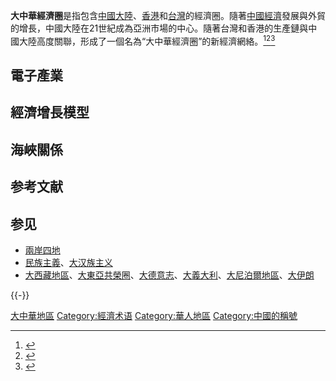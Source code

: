 '''大中華經濟圈'''是指包含[[中國大陸|中國大陸]]、[[香港|香港]]和[[台灣|台灣]]的經濟圈。隨著[[中國經濟|中國經濟]]發展與外貿的增長，中國大陸在21世紀成為亞洲市場的中心。隨著台灣和香港的生產鏈與中國大陸高度關聯，形成了一個名為“大中華經濟圈”的新經濟網絡。<ref name=":0">{{Cite web|last=Naughton|first=Barry|date=1997|title=The China Circle|url=https://www.brookings.edu/book/the-china-circle/|url-status=live|access-date=2021-05-19|website=Brookings|language=en-US|archive-date=2022-01-10|archive-url=https://web.archive.org/web/20220110074413/https://www.brookings.edu/book/the-china-circle/}}</ref><ref>{{Cite web|last=Naughton|first=Barry|date=2007|title=The Chinese Economy|url=https://valeriaribeiroufabc.files.wordpress.com/2017/07/barry-naughton-the-chinese-economy-transitions-and-growth.pdf|url-status=live|access-date=2021-12-10|archive-date=2022-05-18|archive-url=https://web.archive.org/web/20220518170216/https://valeriaribeiroufabc.files.wordpress.com/2017/07/barry-naughton-the-chinese-economy-transitions-and-growth.pdf}}</ref><ref>{{Citation|title=Economic history of China (1949–present)|date=2021-04-22|url=https://en.wikipedia.org/w/index.php?title=Economic_history_of_China_(1949%E2%80%93present)&oldid=1019204002|work=Wikipedia|language=en|access-date=2021-05-19}}</ref>
==電子產業==
==經濟增長模型==

==海峽關係==

== 参考文献 ==
{{Reflist|30em}}

== 参见 ==
{{Portal|中国}}
* [[兩岸四地|兩岸四地]]
* [[民族主義|民族主義]]、[[大汉族主义|大汉族主义]]
* [[大西藏地區|大西藏地區]]、[[大東亞共榮圈|大東亞共榮圈]]、[[大德意志|大德意志]]、[[大義大利|大義大利]]、[[大尼泊爾地區|大尼泊爾地區]]、[[大伊朗|大伊朗]]

{{-}}
{{華人}}
{{民族統一主義}}
{{Pan-nationalist concepts}}

[[Category:大中華地區|]]
[[Category:經濟术语|Category:經濟术语]]
[[Category:華人地區|Category:華人地區]]
[[Category:中國的稱號|Category:中國的稱號]]